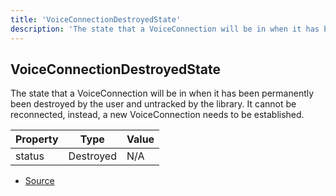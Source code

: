 ```yaml
---
title: 'VoiceConnectionDestroyedState'
description: 'The state that a VoiceConnection will be in when it has been permanently been destroyed by the user and untracked by the library. It cannot be reconnected, instead, a new VoiceConnection needs to be established.'
---
```


## VoiceConnectionDestroyedState

The state that a VoiceConnection will be in when it has been permanently been destroyed by the
user and untracked by the library. It cannot be reconnected, instead, a new VoiceConnection
needs to be established.

| Property | Type      | Value |
| -------- | --------- | ----- |
| status   | Destroyed | N/A   |

- [Source](https://github.com/androz2091/discord-player/blob/ce04b3f4c6671029ce4d4aa9090e56ac7e7f5666/packages/discord-voip/src/VoiceConnection.ts#L155)
